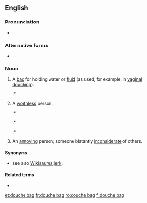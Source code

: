 {{also|douchebag}}
==English==

===Pronunciation===
* {{a|UK|US}} {{IPA|/ˈduːʃ ˌbæɡ/|lang=en}}

===Alternative forms===
* {{l|en|douchebag}}

===Noun===
{{en-noun|head=[[douche]] [[bag]]}}

# A [[bag]] for holding water or [[fluid]] (as used, for example, in [[vaginal]] [[douching]]).
#:* {{quote-journal
|date=1883-03-24
|author=Robert F. Weir
|title=Hydrarthrosis of Knee Joint Treated by Carbolic Injection
|work=The Medical Journal
|url=http://hdl.handle.net/2027/mdp.39015028042474?urlappend=%3Bseq=149
|page=138
|passage=An ordinary rubber douche bag was filled with a one in twenty solution of carbolic acid}}
# {{lb|en|idiomatic|vulgar|pejorative}} A [[worthless]] person.
#:* {{quote-book
|year=1950
|editor=
|author=Louis Falstein
|title=Face of a Hero
|url=https://books.google.com/books?id=_DgPAQAAIAAJ&q=%22douche+bag%22&dq=%22douche+bag%22&hl=en&sa=X&ved=0CEwQ6AEwCGoVChMI4dycw6GWxgIV1iqICh2dRgkm
|volume=
|genre=
|publisher=Harcourt
|location=New York
|isbn=
|page=38
|passage=Oh, that fukken Wiener Douche-bag sonofabitch!
}}
#:* {{quote-book
|year=1954
|editor=
|author=Ralph J. Barra
|title=Brief for appellant, Carlo Mendola (People v. Miele and Mendola, New York Court of Appeals)
|url=https://books.google.com/books?id=_oRz90mrQhcC&q=%22while+singing+one+or+the+other+defendant%22#v=snippet&q=%22while%20singing%20one%20or%20the%20other%20defendant%22&f=false
|volume=
|genre=
|publisher=New York Court of Appeals
|location=New York
|isbn=
|page=3
|passage=She noticed both defendants at the bar ... and while singing one or the other defendant addressed indecent remarks to her between 11 and 12 o'clock, calling her a "'''douche bag'''" ... and calling out, "How about getting laid"
}}
#:* {{quote-book
|year=1995
|editor=
|author=Quentin Tarantino
|title=True Romance
|url=https://books.google.com/books?id=yip1fcX-rucC&q=douche-bag#v=snippet&q=douche-bag&f=false
|volume=
|genre=
|publisher=Grove Press
|location=New York
|isbn=0802136869
|page=52
|passage=How the fuck did you get hooked up with a '''douche-bag''' like this in the first place?
}}
# {{lb|en|idiomatic|vulgar|pejorative}} An [[annoy]]ing person; someone blatantly [[inconsiderate]] of others.

====Synonyms====
* {{sense|annoying, inconsiderate person}} see also [[Wikisaurus:jerk]].

====Related terms====
* {{l|en|douche}}

[[et:douche bag]]
[[fr:douche bag]]
[[ro:douche bag]]
[[fi:douche bag]]